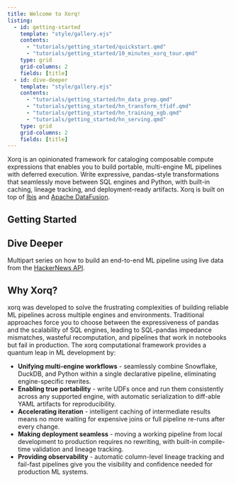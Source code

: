 ```yaml
---
title: Welcome to Xorq!
listing:
  - id: getting-started
    template: "style/gallery.ejs"
    contents: 
      - "tutorials/getting_started/quickstart.qmd"
      - "tutorials/getting_started/10_minutes_xorq_tour.qmd"
    type: grid
    grid-columns: 2
    fields: [title]
  - id: dive-deeper
    template: "style/gallery.ejs"
    contents: 
      - "tutorials/getting_started/hn_data_prep.qmd"
      - "tutorials/getting_started/hn_transform_tfidf.qmd"
      - "tutorials/getting_started/hn_training_xgb.qmd"
      - "tutorials/getting_started/hn_serving.qmd"
    type: grid
    grid-columns: 2
    fields: [title]
---
```


Xorq is an opinionated framework for cataloging composable compute expressions that enables you to build portable, multi-engine ML pipelines 
with deferred execution. Write expressive, pandas-style transformations that seamlessly move between SQL engines and Python, 
with built-in caching, lineage tracking, and deployment-ready artifacts. Xorq is built on top of [Ibis](https://ibis-project.org/) 
and [Apache DataFusion](https://datafusion.apache.org/).


## Getting Started

:::{#getting-started}
:::

## Dive Deeper

Multipart series on how to build an end-to-end ML pipeline using live data from the [HackerNews API](https://github.com/HackerNews/API).

:::{#dive-deeper}
:::

## Why Xorq?

xorq was developed to solve the frustrating complexities of building reliable ML pipelines across multiple engines and environments. Traditional approaches force you to choose between the expressiveness of pandas and the scalability of SQL engines, leading to SQL-pandas impedance mismatches, wasteful recomputation, and pipelines that work in notebooks but fail in production.
The xorq computational framework provides a quantum leap in ML development by:

- **Unifying multi-engine workflows** - seamlessly combine Snowflake, DuckDB, and Python within a single declarative pipeline, eliminating engine-specific rewrites.
- **Enabling true portability** - write UDFs once and run them consistently across any supported engine, with automatic serialization to diff-able YAML artifacts for reproducibility.
- **Accelerating iteration** - intelligent caching of intermediate results means no more waiting for expensive joins or full pipeline re-runs after every change.
- **Making deployment seamless** - moving a working pipeline from local development to production requires no rewriting, with built-in compile-time validation and lineage tracking.
- **Providing observability** - automatic column-level lineage tracking and fail-fast pipelines give you the visibility and confidence needed for production ML systems.